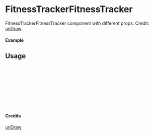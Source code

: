 
<Meta of={FitnessTrackerFitnessTracker} title="unDraw/FitnessTrackerFitnessTracker" />

# FitnessTrackerFitnessTracker

FitnessTrackerFitnessTracker component with different props.
Credit: [unDraw](https://undraw.co/illustrations)

#### Example

<Canvas of={FitnessTrackerFitnessTracker.Primary} />

## Usage

```ts
import { FitnessTrackerFitnessTracker } from "yadl-ui";

const Example = () => {
  return (
      <FitnessTrackerFitnessTracker />
  );
};

export default Example;
```

#### Credits
[unDraw](https://undraw.co/illustrations)
